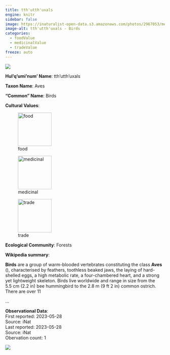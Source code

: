 ```yaml
---
title: tth'utth'uxals
engine: knitr
sidebar: false
image: https://inaturalist-open-data.s3.amazonaws.com/photos/2967053/medium.jpg
image-alt: tth'utth'uxals - Birds
categories:
  - foodValue
  - medicinalValue
  - tradeValue
freeze: auto
---
```

![](https://inaturalist-open-data.s3.amazonaws.com/photos/2967053/medium.jpg){fig-alt="tth'utth'uxals - Birds"}

**Hul'q'umi'num' Name**: tth'utth'uxals



**Taxon Name**: Aves

**"Common" Name**: Birds

**Cultural Values**:  

::: {layout-nrow=1 style="width:60%"}
![food](/files/food.svg){width=106px}

![medicinal](/files/medicinal.svg){width=106px}

![trade](/files/trade.svg){width=106px}
:::

**Ecological Community**: Forests

**Wikipedia summary**:  
<p class="mw-empty-elt">




</p>

<p><b>Birds</b> are a group of warm-blooded vertebrates constituting the class <b>Aves</b> (<span></span>), characterised by feathers, toothless beaked jaws, the laying of hard-shelled eggs, a high metabolic rate, a four-chambered heart, and a strong yet lightweight skeleton. Birds live worldwide and range in size from the 5.5&#160;cm (2.2&#160;in) bee hummingbird to the 2.8&#160;m (9&#160;ft 2&#160;in) common ostrich. There are over 11</p>...

**Observational Data**:   
First reported: 2023-05-28  
Source: iNat  
Last reported: 2023-05-28  
Source: iNat  
Obervation count: 1

![](community_dist.png)
